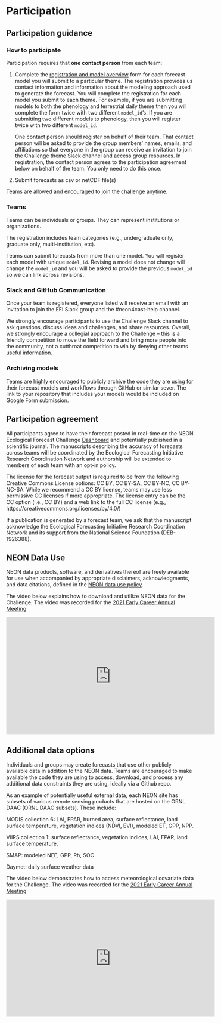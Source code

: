 # Participation

## Participation guidance

### How to participate

Participation requires that **one contact person** from each team:

1.  Complete the [registration and model overview](https://nd.qualtrics.com/jfe/form/SV_9MJ29y2xNrBOjqZ){target="_blank"} form for each forecast model you will submit to a particular theme. The registration provides us contact information and information about the modeling approach used to generate the forecast. You will complete the registration for each model you submit to each theme. For example, if you are submitting models to both the phenology and terrestrial daily theme then you will complete the form twice with two different `model_id`'s. If you are submitting two different models to phenology, then you will register twice with two different `model_id`.

    One contact person should register on behalf of their team. That contact person will be asked to provide the group members' names, emails, and affiliations so that everyone in the group can receive an invitation to join the Challenge theme Slack channel and access group resources. In registration, the contact person agrees to the participation agreement below on behalf of the team. You only need to do this once.

2.  Submit forecasts as csv or netCDF file(s)

Teams are allowed and encouraged to join the challenge anytime.

### Teams

Teams can be individuals or groups. They can represent institutions or organizations.

The registration includes team categories (e.g., undergraduate only, graduate only, multi-institution, etc).

Teams can submit forecasts from more than one model. You will register each model with unique `model_id`. Revising a model does not change will change the `model_id` and you will be asked to provide the previous `model_id` so we can link across revisions.

### Slack and GitHub Communication

Once your team is registered, everyone listed will receive an email with an invitation to join the EFI Slack group and the #neon4cast-help channel.

We strongly encourage participants to use the Challenge Slack channel to ask questions, discuss ideas and challenges, and share resources. Overall, we strongly encourage a collegial approach to the Challenge -- this is a friendly competition to move the field forward and bring more people into the community, not a cutthroat competition to win by denying other teams useful information.

### Archiving models

Teams are highly encouraged to publicly archive the code they are using for their forecast models and workflows through GitHub or similar sever. The link to your repository that includes your models would be included on Google Form submission.

## Participation agreement

All participants agree to have their forecast posted in real-time on the NEON Ecological Forecast Challenge [Dashboard](https://shiny.ecoforecast.org/){target="_blank"} and potentially published in a scientific journal. The manuscripts describing the accuracy of forecasts across teams will be coordinated by the Ecological Forecasting Initiative Research Coordination Network and authorship will be extended to members of each team with an opt-in policy.

The license for the forecast output is required to be from the following Creative Commons License options: CC BY, CC BY-SA, CC BY-NC, CC BY-NC-SA. While we recommend a CC BY license, teams may use less permissive CC licenses if more appropriate. The license entry can be the CC option (i.e., CC BY) and a web link to the full CC license (e.g., https://creativecommons.org/licenses/by/4.0/)

If a publication is generated by a forecast team, we ask that the manuscript acknowledge the Ecological Forecasting Initiative Research Coordination Network and its support from the National Science Foundation (DEB-1926388).

## NEON Data Use

NEON data products, software, and derivatives thereof are freely available for use when accompanied by appropriate disclaimers, acknowledgments, and data citations, defined in the [NEON data use policy](https://www.neonscience.org/data/about-data/data-policies){target="_blank"}.

The video below explains how to download and utilize NEON data for the Challenge. The video was recorded for the [2021 Early Career Annual Meeting](https://ecoforecast.org/ecological-forecasting-early-career-annual-meeting/){target="_blank"}

<iframe width="560" height="315" src="https://www.youtube.com/embed/DRDv7axBYGo" title="YouTube video player" frameborder="0" allow="accelerometer; autoplay; clipboard-write; encrypted-media; gyroscope; picture-in-picture" allowfullscreen>

</iframe>

## Additional data options

Individuals and groups may create forecasts that use other publicly available data in addition to the NEON data. Teams are encouraged to make available the code they are using to access, download, and process any additional data constraints they are using, ideally via a Github repo.

As an example of potentially useful external data, each NEON site has subsets of various remote sensing products that are hosted on the ORNL DAAC (ORNL DAAC subsets). These include:

MODIS collection 6: LAI, FPAR, burned area, surface reflectance, land surface temperature, vegetation indices (NDVI, EVI), modeled ET, GPP, NPP.

VIIRS collection 1: surface reflectance, vegetation indices, LAI, FPAR, land surface temperature,

SMAP: modeled NEE, GPP, Rh, SOC

Daymet: daily surface weather data

The video below demonstrates how to access meteorological covariate data for the Challenge. The video was recorded for the [2021 Early Career Annual Meeting](https://ecoforecast.org/ecological-forecasting-early-career-annual-meeting/){target="_blank"}

<iframe width="560" height="315" src="https://www.youtube.com/embed/D1n4q7nrFMw" title="YouTube video player" frameborder="0" allow="accelerometer; autoplay; clipboard-write; encrypted-media; gyroscope; picture-in-picture" allowfullscreen>

</iframe>
